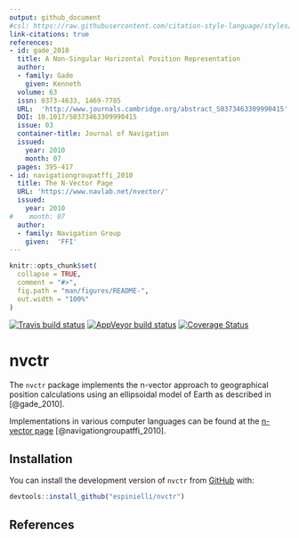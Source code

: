 ```yaml
---
output: github_document
#csl: https://raw.githubusercontent.com/citation-style-language/styles/master/ieee-aerospace-and-electronic-systems-magazine.csl
link-citations: true
references:
- id: gade_2010
  title: A Non-Singular Horizontal Position Representation
  author:
  - family: Gade
    given: Kenneth
  volume: 63
  issn: 0373-4633, 1469-7785
  URL:  'http://www.journals.cambridge.org/abstract_S0373463309990415'
  DOI: 10.1017/S0373463309990415
  issue: 03
  container-title: Journal of Navigation
  issued:
    year: 2010
    month: 07
  pages: 395-417
- id: navigationgroupatffi_2010
  title: The N-Vector Page
  URL: 'https://www.navlab.net/nvector/'
  issued:
    year: 2010
#    month: 07
  author:
  - family: Navigation Group
    given:  'FFI'
---
```


<!-- README.md is generated from README.Rmd. Please edit that file -->

```r
knitr::opts_chunk$set(
  collapse = TRUE,
  comment = "#>",
  fig.path = "man/figures/README-",
  out.width = "100%"
)
```

[![Travis build status](https://travis-ci.org/espinielli/nvctr.svg?branch=master)](https://travis-ci.org/espinielli/nvctr)
[![AppVeyor build status](https://ci.appveyor.com/api/projects/status/github/espinielli/nvctr?branch=master&svg=true)](https://ci.appveyor.com/project/espinielli/nvctr)
[![Coverage Status](https://codecov.io/gh/espinielli/nvctr/branch/master/graph/badge.svg)](https://codecov.io/gh/espinielli/nvctr)


# nvctr



The `nvctr` package implements the n-vector approach to geographical position calculations using an ellipsoidal model of Earth as described in [@gade_2010].

Implementations in various computer languages can be found at the 
[n-vector page](https://www.navlab.net/nvector/) [@navigationgroupatffi_2010].


## Installation

You can install the development version of `nvctr` from 
[GitHub](https://github.com/espinielli/nvctr) with:

```r
devtools::install_github("espinielli/nvctr")
```

## References